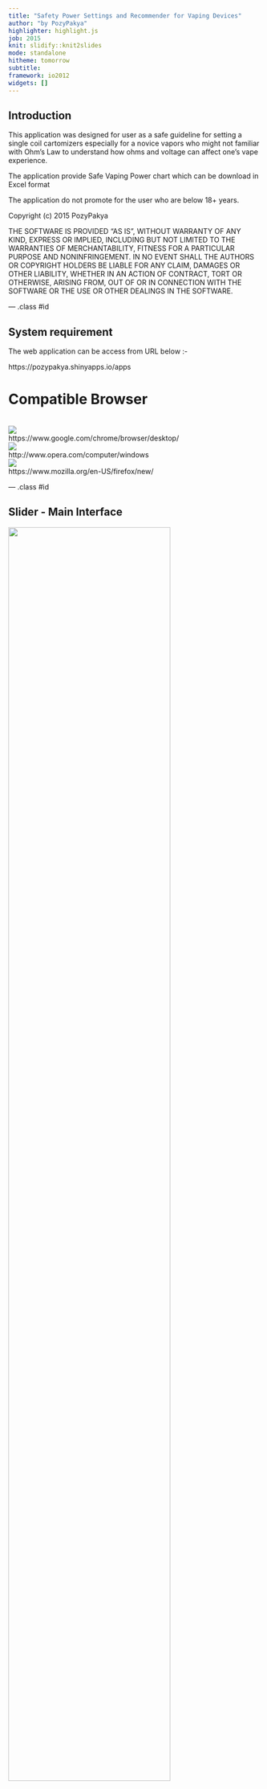 ```yaml
---
title: "Safety Power Settings and Recommender for Vaping Devices"
author: "by PozyPakya"
highlighter: highlight.js
job: 2015
knit: slidify::knit2slides
mode: standalone
hitheme: tomorrow
subtitle: 
framework: io2012
widgets: []
---
```


## Introduction

This application was designed for user as a safe guideline for setting a single coil cartomizers especially for a novice vapors who might not familiar with Ohm's Law to understand how ohms and voltage can affect one's vape experience.

The application  provide Safe Vaping Power chart which can be download in Excel format

The application do not promote for the user who are below 18+ years.

Copyright (c) 2015 PozyPakya

THE SOFTWARE IS PROVIDED "AS IS", WITHOUT WARRANTY OF ANY KIND, EXPRESS OR
IMPLIED, INCLUDING BUT NOT LIMITED TO THE WARRANTIES OF MERCHANTABILITY,
FITNESS FOR A PARTICULAR PURPOSE AND NONINFRINGEMENT. IN NO EVENT SHALL THE
AUTHORS OR COPYRIGHT HOLDERS BE LIABLE FOR ANY CLAIM, DAMAGES OR OTHER
LIABILITY, WHETHER IN AN ACTION OF CONTRACT, TORT OR OTHERWISE, ARISING FROM,
OUT OF OR IN CONNECTION WITH THE SOFTWARE OR THE USE OR OTHER DEALINGS IN
THE SOFTWARE.


--- .class #id 

## System requirement

The web application can be access from URL below :-

https://pozypakya.shinyapps.io/apps

# Compatible Browser
<br>
<img src="http://www.itdonut.co.uk/sites/default/files/google-chrome-logo.png" />
<br>
https://www.google.com/chrome/browser/desktop/
<br>
<img src="http://www.vianeos.com/newsletter/images/logo_opera.jpg"/>
<br>
http://www.opera.com/computer/windows
<br>
<img src="firefox.png"/>
<br>
https://www.mozilla.org/en-US/firefox/new/

--- .class #id 

## Slider - Main Interface

<div align=center ><img src="main.png" width=80% height=80%  /></div>


--- .class #id 

## Slider - Voltage and Ohms

<img src="slider.png" width=30% height=30%  />
<br>
You can slide and change between the value for desired value.
<br>
<img src="variables.png" width=30% height=30%  />
<br>
The value will automatically change if the slider above moves. Computed watt is the output.

--- .class #id 
## Recommendation

<img src="low.png" />
<br>
<img src="ok.png" />
<br>
<img src="danger1.png" />
<br>
<img src="low1.png" />
<br>
<img src="danger.png" />
<br>
3 types recommendation status will be shown based on the input provided.
<br>
Please set and follow the best recommendation or <font color=\"#0B610B\" >[ GOOD ]</font> status.


--- .class #id 
## vaping Power Chart
<img src="table.png" width=100% height=100%  />
<br>
Please refer to the power chart provided and the table in Excel can be <a href="calculator.xlsx">download</a> here. The recommendation setting is which in <font color=\"#0B610B\" >[ GOOD ]</font> status .



--- .class #id 
## Battery Safety Info
<img src="battinfo.png" width=70% height=70%  />
<br>
Please refer to battery safety information <a href="http://s3.amazonaws.com/csvpastebin/uploads/d019eb968e1393af1716160e317682bf/batteryperformance.csv">here</a>.The recommended safety OHM provided .


--- .class #id 
## Knowledge Based
<img src="tank.png" width=20% height=10%  />
<img src="mod.png" width=20% height=10%    />
<img src="eliquid.png" width=20% height=10%  />
<img src="battery.png" width=20% height=10%  />
<br>
<img src="info2.png" width=70% height=70%  />
<br>
<img src="info3.png" width=70% height=70%  />



--- .class #id 
## Reference
http://blog.v-ecigs.com/2014/03/what-voltagewattage-should-i-vape-at.html
<br>
http://www.tasteyourjuice.com/wordpress/volts-vs-ohms/
<br>
http://vapeordie.com/vape/voltage-wattage-chart/
<br>
http://www.vapertrain.com/page/utvvb
<br>
https://www.e-cigarette-forum.com/forum/threads/e-liquid-nicotine-consumption-table-vaping-method.344166/

## GitHub
https://github.com/pozypakya/DevDataProducts

--- .class #id 
## Thank You
Developing Data Products
Your Reproducible Pitch Presentation

OK, you've made your shiny app, now it's time to make your pitch. You get 5 slides (inclusive of the title slide)  to pitch a your app. You're going to create a web page using Slidify or Rstudio Presenter with an html5 slide deck.

Here's what you need :-

5 slides to pitch our idea done in Slidify or Rstudio Presenter
Your presentation pushed to github or Rpubs
A link to your github or Rpubs presentation pasted into the text box below
Your presentation must satisfy the following

<li>It must be done in Slidify or Rstudio Presenter</li>
<li>It must be 5 pages</li>
<li>It must be hosted on github or Rpubs</li>
<li>It must contained some embedded R code that gets run when slidifying the document</li>


